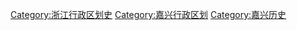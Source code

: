 [[Category:浙江行政区划史|Category:浙江行政区划史]]
[[Category:嘉兴行政区划|Category:嘉兴行政区划]]
[[Category:嘉兴历史|Category:嘉兴历史]]